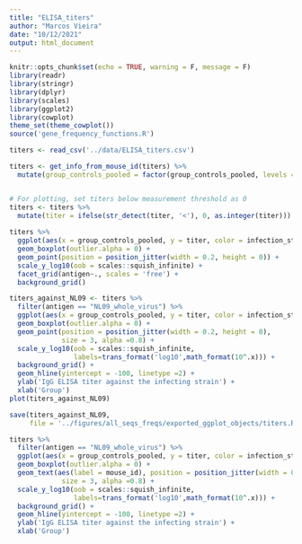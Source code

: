 ```yaml
---
title: "ELISA_titers"
author: "Marcos Vieira"
date: "10/12/2021"
output: html_document
---
```


```r
knitr::opts_chunk$set(echo = TRUE, warning = F, message = F)
library(readr)
library(stringr)
library(dplyr)
library(scales)
library(ggplot2)
library(cowplot)
theme_set(theme_cowplot())
source('gene_frequency_functions.R')
```

```r
titers <- read_csv('../data/ELISA_titers.csv')

titers <- get_info_from_mouse_id(titers) %>%
  mutate(group_controls_pooled = factor(group_controls_pooled, levels = group_controls_pooled_factor_levels))


# For plotting, set titers below measurement threshold as 0
titers <- titers %>% 
  mutate(titer = ifelse(str_detect(titer, '<'), 0, as.integer(titer)))
  
titers %>% 
  ggplot(aes(x = group_controls_pooled, y = titer, color = infection_status)) +
  geom_boxplot(outlier.alpha = 0) +
  geom_point(position = position_jitter(width = 0.2, height = 0)) +
  scale_y_log10(oob = scales::squish_infinite) +
  facet_grid(antigen~., scales = 'free') +
  background_grid()

titers_against_NL09 <- titers %>% 
  filter(antigen == "NL09_whole_virus") %>%
  ggplot(aes(x = group_controls_pooled, y = titer, color = infection_status)) +
  geom_boxplot(outlier.alpha = 0) +
  geom_point(position = position_jitter(width = 0.2, height = 0),
             size = 3, alpha =0.8) +
  scale_y_log10(oob = scales::squish_infinite,
                labels=trans_format('log10',math_format(10^.x))) + 
  background_grid() +
  geom_hline(yintercept = -100, linetype =2) +
  ylab('IgG ELISA titer against the infecting strain') +
  xlab('Group')
plot(titers_against_NL09)

save(titers_against_NL09,
     file = '../figures/all_seqs_freqs/exported_ggplot_objects/titers.RData')

```



```r
titers %>% 
  filter(antigen == "NL09_whole_virus") %>%
  ggplot(aes(x = group_controls_pooled, y = titer, color = infection_status)) +
  geom_boxplot(outlier.alpha = 0) +
  geom_text(aes(label = mouse_id), position = position_jitter(width = 0.3, height = 0),
             size = 3, alpha =0.8) +
  scale_y_log10(oob = scales::squish_infinite,
                labels=trans_format('log10',math_format(10^.x))) + 
  background_grid() +
  geom_hline(yintercept = -100, linetype =2) +
  ylab('IgG ELISA titer against the infecting strain') +
  xlab('Group')
```

